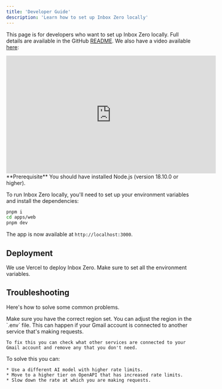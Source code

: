 ```yaml
---
title: 'Developer Guide'
description: 'Learn how to set up Inbox Zero locally'
---
```


This page is for developers who want to set up Inbox Zero locally. Full details are available in the GitHub [README](https://www.getinboxzero.com/github). We also have a video available [here](https://www.youtube.com/watch?v=hVQENQ4WT2Y):

<iframe
  width="560"
  height="315"
  src="https://www.youtube.com/embed/hVQENQ4WT2Y"
  title="Set up Inbox Zero locally"
  frameBorder="0"
  allow="accelerometer; autoplay; clipboard-write; encrypted-media; gyroscope; picture-in-picture"
  allowFullScreen
  style={{ width: '100%', borderRadius: '0.5rem' }}
></iframe>

<Info>
  **Prerequisite** You should have installed Node.js (version 18.10.0 or
  higher).
</Info>

To run Inbox Zero locally, you'll need to set up your environment variables and install the dependencies:

<CodeGroup>

```bash pnpm
pnpm i
cd apps/web
pnpm dev
```

</CodeGroup>

The app is now available at `http://localhost:3000`.

## Deployment

We use Vercel to deploy Inbox Zero. Make sure to set all the environment variables.

## Troubleshooting

Here's how to solve some common problems.

<AccordionGroup>
  <Accordion title="Tinybird isn't working">
    Make sure you have the correct region set. You can adjust the region in the `.env` file.
  </Accordion>
  <Accordion title="I'm getting rate limited by Gmail">
    This can happen if your Gmail account is connected to another service that's making requests.

    To fix this you can check what other services are connected to your Gmail account and remove any that you don't need.
  </Accordion>
  <Accordion title="I'm getting rate limited by OpenAI">
    To solve this you can:
    
    * Use a different AI model with higher rate limits.
    * Move to a higher tier on OpenAPI that has increased rate limits.
    * Slow down the rate at which you are making requests.
  </Accordion>
</AccordionGroup>
